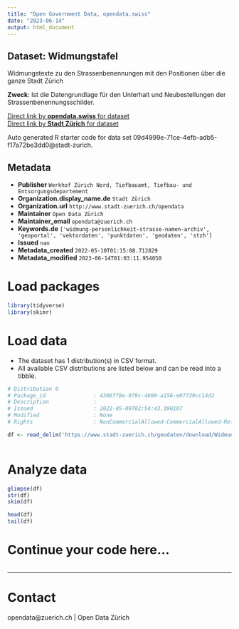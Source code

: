 ```yaml
---
title: "Open Government Data, opendata.swiss"
date: "2023-06-14"
output: html_document
---
```


## Dataset: Widmungstafel

Widmungstexte zu den Strassenbenennungen mit den Positionen über die ganze Stadt Zürich

**Zweck**: Ist die Datengrundlage für den Unterhalt und Neubestellungen der Strassenbenennungsschilder. 

[Direct link by **opendata.swiss** for dataset](https://opendata.swiss/de/dataset/widmungstafel)<br>
[Direct link by **Stadt Zürich** for dataset](https://data.stadt-zuerich.ch/dataset/geo_widmungstafel)

Auto generated R starter code for data set 09d4999e-71ce-4efb-adb5-f17a72be3dd0@stadt-zurich.

## Metadata

- **Publisher** `Werkhof Zürich Nord, Tiefbauamt, Tiefbau- und Entsorgungsdepartement`
- **Organization.display_name.de** `Stadt Zürich`
- **Organization.url** `http://www.stadt-zuerich.ch/opendata`
- **Maintainer** `Open Data Zürich`
- **Maintainer_email** `opendata@zuerich.ch`
- **Keywords.de** `['widmung-personlichkeit-strasse-namen-archiv', 'geoportal', 'vektordaten', 'punktdaten', 'geodaten', 'stzh']`
- **Issued** `nan`
- **Metadata_created** `2022-05-10T01:15:08.712829`
- **Metadata_modified** `2023-06-14T01:03:11.954050`


# Load packages

```r

library(tidyverse)
library(skimr)

```

# Load data

-   The dataset has 1 distribution(s) in CSV format.
-   All available CSV distributions are listed below and can be read into a tibble.

```r

# Distribution 0
# Package_id               : 4306ff8e-979c-4b99-a156-e07739cc14d2
# Description              : 
# Issued                   : 2022-05-09T02:54:43.390107
# Modified                 : None
# Rights                   : NonCommercialAllowed-CommercialAllowed-ReferenceNotRequired

df <- read_delim('https://www.stadt-zuerich.ch/geodaten/download/Widmungstafel?format=10008')



```

# Analyze data

```r

glimpse(df)
str(df)
skim(df)

head(df)
tail(df)

```

# Continue your code here...

```r

```

------------------------------------------------------------------------

# Contact

opendata@zuerich.ch | Open Data Zürich
